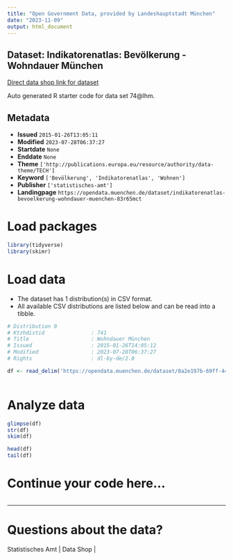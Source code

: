 ```yaml
---
title: "Open Government Data, provided by Landeshauptstadt München"
date: "2023-11-09"
output: html_document
---
```


## Dataset: Indikatorenatlas: Bevölkerung - Wohndauer München

[Direct data shop link for dataset](https://opendata.muenchen.de/dataset/indikatorenatlas-bevoelkerung-wohndauer-muenchen-83r65mct)

Auto generated R starter code for data set 74@lhm.

## Metadata

- **Issued** `2015-01-26T13:05:11`
- **Modified** `2023-07-28T06:37:27`
- **Startdate** `None`
- **Enddate** `None`
- **Theme** `['http://publications.europa.eu/resource/authority/data-theme/TECH']`
- **Keyword** `['Bevölkerung', 'Indikatorenatlas', 'Wohnen']`
- **Publisher** `['statistisches-amt']`
- **Landingpage** `https://opendata.muenchen.de/dataset/indikatorenatlas-bevoelkerung-wohndauer-muenchen-83r65mct`


# Load packages

```r

library(tidyverse)
library(skimr)

```

# Load data

-   The dataset has 1 distribution(s) in CSV format.
-   All available CSV distributions are listed below and can be read into a tibble.

```r

# Distribution 0
# Ktzhdistid               : 741
# Title                    : Wohndauer München
# Issued                   : 2015-01-26T14:05:12
# Modified                 : 2023-07-28T06:37:27
# Rights                   : dl-by-de/2.0

df <- read_delim('https://opendata.muenchen.de/dataset/8a2e197b-69ff-4456-aff1-48763cb5dea3/resource/773a81c6-1467-4c4a-adde-329776f4b44e/download/indikat_bevoelkerung_wohndauer_muenchen_240723.csv')



```

# Analyze data

```r

glimpse(df)
str(df)
skim(df)

head(df)
tail(df)

```

# Continue your code here...

```r

```

------------------------------------------------------------------------

# Questions about the data?

Statistisches Amt | Data Shop | 

